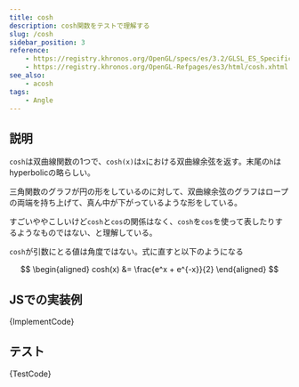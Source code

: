 ```yaml
---
title: cosh
description: cosh関数をテストで理解する
slug: /cosh
sidebar_position: 3
reference:
    - https://registry.khronos.org/OpenGL/specs/es/3.2/GLSL_ES_Specification_3.20.html#angle-and-trigonometry-functions
    - https://registry.khronos.org/OpenGL-Refpages/es3/html/cosh.xhtml
see_also:
    - acosh
tags:
    - Angle
---
```



## 説明

`cosh`は双曲線関数の1つで、`cosh(x)`は`x`における双曲線余弦を返す。末尾の`h`はhyperbolicの略らしい。

三角関数のグラフが円の形をしているのに対して、双曲線余弦のグラフはロープの両端を持ち上げて、真ん中が下がっているような形をしている。

すごいややこしいけど`cosh`と`cos`の関係はなく、`cosh`を`cos`を使って表したりするようなものではない、と理解している。

`cosh`が引数にとる値は角度ではない。式に直すと以下のようになる

$$
\begin{aligned}
    cosh(x) &= \frac{e^x + e^{-x}}{2}
\end{aligned}
$$

## JSでの実装例

<CodeBlock language="ts">{ImplementCode}</CodeBlock>

## テスト

<CodeBlock language="js">{TestCode}</CodeBlock>
